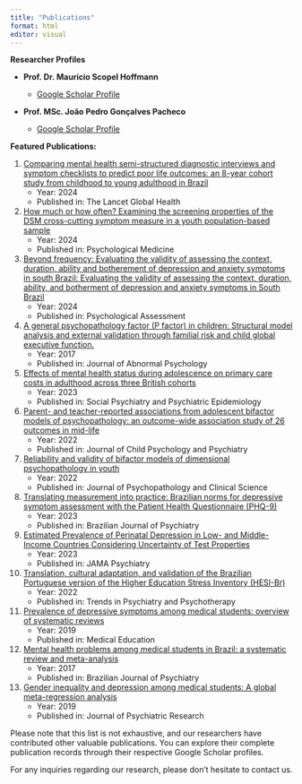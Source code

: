 ---
title: "Publications"
format: html
editor: visual
---

**Researcher Profiles**

-   **Prof. Dr. Maurício Scopel Hoffmann**

    -   [Google Scholar Profile](https://scholar.google.com.br/citations?user=5TpABw4AAAAJ&hl=pt-BR)

-   **Prof. MSc. João Pedro Gonçalves Pacheco**

    -   [Google Scholar Profile](https://scholar.google.com.br/citations?user=WKB1RRkAAAAJ&hl=pt-BR)

**Featured Publications:**

1.  [Comparing mental health semi-structured diagnostic interviews and symptom checklists to predict poor life outcomes: an 8-year cohort study from childhood to young adulthood in Brazil](https://www.thelancet.com/journals/langlo/article/PIIS2214-109X(23)00462-X/fulltext?uuid=uuid%3Ad3af1390-a406-4747-9868-3c0fab960386)
    -   Year: 2024
    -   Published in: The Lancet Global Health
2.  [How much or how often? Examining the screening properties of the DSM cross-cutting symptom measure in a youth population-based sample](https://www.cambridge.org/core/journals/psychological-medicine/article/abs/how-much-or-how-often-examining-the-screening-properties-of-the-dsm-crosscutting-symptom-measure-in-a-youth-populationbased-sample/AC8B065569222AD42718997A359B494F)
    -   Year: 2024
    -   Published in: Psychological Medicine
3.  [Beyond frequency: Evaluating the validity of assessing the context, duration, ability and botherement of depression and anxiety symptoms in south Brazil: Evaluating the validity of assessing the context, duration, ability, and botherment of depression and anxiety symptoms in South Brazil](https://pure.ulster.ac.uk/en/publications/beyond-frequency-evaluating-the-validity-of-assessing-the-context)
    -   Year: 2024
    -   Published in: Psychological Assessment
4.  [A general psychopathology factor (P factor) in children: Structural model analysis and external validation through familial risk and child global executive function.](https://psycnet.apa.org/record/2016-49574-001)
    -   Year: 2017
    -   Published in: Journal of Abnormal Psychology
5.  [Effects of mental health status during adolescence on primary care costs in adulthood across three British cohorts](https://link.springer.com/article/10.1007/s00127-023-02507-y)
    -   Year: 2023
    -   Published in: Social Psychiatry and Psychiatric Epidemiology
6.  [Parent- and teacher-reported associations from adolescent bifactor models of psychopathology: an outcome-wide association study of 26 outcomes in mid-life](https://acamh.onlinelibrary.wiley.com/doi/abs/10.1111/jcpp.13707)
    -   Year: 2022
    -   Published in: Journal of Child Psychology and Psychiatry
7.  [Reliability and validity of bifactor models of dimensional psychopathology in youth](https://psycnet.apa.org/record/2022-58765-003)
    -   Year: 2022
    -   Published in: Journal of Psychopathology and Clinical Science
8.  [Translating measurement into practice: Brazilian norms for depressive symptom assessment with the Patient Health Questionnaire (PHQ-9)](https://www.scielo.br/j/rbp/a/sbXWVsDYFPZwnx449xzChTL/?lang=en)
    -   Year: 2023
    -   Published in: Brazilian Journal of Psychiatry
9.  [Estimated Prevalence of Perinatal Depression in Low- and Middle-Income Countries Considering Uncertainty of Test Properties](https://jamanetwork.com/journals/jamapsychiatry/article-abstract/2806609)
    -   Year: 2023
    -   Published in: JAMA Psychiatry
10. [Translation, cultural adaptation, and validation of the Brazilian Portuguese version of the Higher Education Stress Inventory (HESI-Br)](https://pubmed.ncbi.nlm.nih.gov/35507827/)
    -   Year: 2022
    -   Published in: Trends in Psychiatry and Psychotherapy
11. [Prevalence of depressive symptoms among medical students: overview of systematic reviews](https://onlinelibrary.wiley.com/doi/abs/10.1111/medu.13770)
    -   Year: 2019
    -   Published in: Medical Education
12. [Mental health problems among medical students in Brazil: a systematic review and meta-analysis](https://www.scielo.br/j/rbp/a/FsKx7VwgRVSvwS638BqhbmK/)
    -   Year: 2017
    -   Published in: Brazilian Journal of Psychiatry
13. [Gender inequality and depression among medical students: A global meta-regression analysis](https://www.sciencedirect.com/science/article/abs/pii/S0022395618310586)
    -   Year: 2019
    -   Published in: Journal of Psychiatric Research

Please note that this list is not exhaustive, and our researchers have contributed other valuable publications. You can explore their complete publication records through their respective Google Scholar profiles.

For any inquiries regarding our research, please don't hesitate to contact us.
